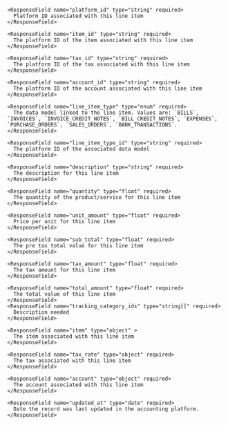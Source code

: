     <ResponseField name="platform_id" type="string" required>
      Platform ID associated with this line item
    </ResponseField>

    <ResponseField name="item_id" type="string" required>
      The platform ID of the item associated with this line item
    </ResponseField>

    <ResponseField name="tax_id" type="string" required>
      The platform ID of the tax associated with this line item
    </ResponseField>

    <ResponseField name="account_id" type="string" required>
      The platform ID of the account associated with this line item
    </ResponseField>

    <ResponseField name="line_item_type" type="enum" required>
      The data model linked to the line item. Values are: `BILLS`, `INVOICES`, `INVOICE_CREDIT_NOTES`, `BILL_CREDIT_NOTES`, `EXPENSES`, `PURCHASE_ORDERS`, `SALES_ORDERS`, `BANK_TRANSACTIONS`.
    </ResponseField>

    <ResponseField name="line_item_type_id" type="string" required>
      The platform ID of the associated data model
    </ResponseField>

    <ResponseField name="description" type="string" required>
      The description for this line item
    </ResponseField>

    <ResponseField name="quantity" type="float" required>
      The quantity of the product/service for this line item
    </ResponseField>

    <ResponseField name="unit_amount" type="float" required>
      Price per unit for this line item
    </ResponseField>

    <ResponseField name="sub_total" type="float" required>
      The pre tax total value for this line item
    </ResponseField>

    <ResponseField name="tax_amount" type="float" required>
      The tax amount for this line item
    </ResponseField>

    <ResponseField name="total_amount" type="float" required>
      The total value of this line item
    </ResponseField>
    <ResponseField name="tracking_category_ids" type="string[]" required>
      Description needed
    </ResponseField>

    <ResponseField name="item" type="object" >
      The item associated with this line item
    </ResponseField>

    <ResponseField name="tax_rate" type="object" required>
      The tax associated with this line item
    </ResponseField>

    <ResponseField name="account" type="object" required>
      The account associated with this line item
    </ResponseField>

    <ResponseField name="updated_at" type="date" required>
      Date the record was last updated in the accounting platform.
    </ResponseField>
